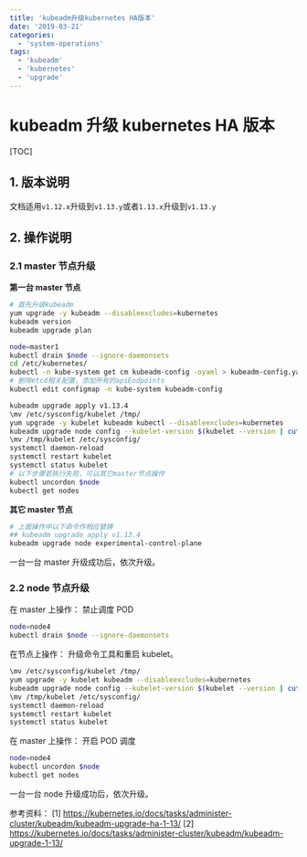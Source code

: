 ```yaml
---
title: 'kubeadm升级kubernetes HA版本'
date: '2019-03-21'
categories:
  - 'system-operations'
tags:
  - 'kubeadm'
  - 'kubernetes'
  - 'upgrade'
---
```


# kubeadm 升级 kubernetes HA 版本

[TOC]

## 1. 版本说明

文档适用`v1.12.x`升级到`v1.13.y`或者`1.13.x`升级到`v1.13.y`

## 2. 操作说明

### 2.1 master 节点升级

**第一台 master 节点**

```bash
# 首先升级kubeadm
yum upgrade -y kubeadm --disableexcludes=kubernetes
kubeadm version
kubeadm upgrade plan

node=master1
kubectl drain $node --ignore-daemonsets
cd /etc/kubernetes/
kubectl -n kube-system get cm kubeadm-config -oyaml > kubeadm-config.yaml
# 删除etcd相关配置，添加所有的apiEndpoints
kubectl edit configmap -n kube-system kubeadm-config

kubeadm upgrade apply v1.13.4
\mv /etc/sysconfig/kubelet /tmp/
yum upgrade -y kubelet kubeadm kubectl --disableexcludes=kubernetes
kubeadm upgrade node config --kubelet-version $(kubelet --version | cut -d ' ' -f 2)
\mv /tmp/kubelet /etc/sysconfig/
systemctl daemon-reload
systemctl restart kubelet
systemctl status kubelet
# 以下步骤若执行失败，可以其它master节点操作
kubectl uncordon $node
kubectl get nodes
```

**其它 master 节点**

```bash
# 上面操作中以下命令作相应替换
## kubeadm upgrade apply v1.13.4
kubeadm upgrade node experimental-control-plane
```

一台一台 master 升级成功后，依次升级。

### 2.2 node 节点升级

在 master 上操作： 禁止调度 POD

```bash
node=node4
kubectl drain $node --ignore-daemonsets
```

在节点上操作： 升级命令工具和重启 kubelet。

```bash
\mv /etc/sysconfig/kubelet /tmp/
yum upgrade -y kubelet kubeadm --disableexcludes=kubernetes
kubeadm upgrade node config --kubelet-version $(kubelet --version | cut -d ' ' -f 2)
\mv /tmp/kubelet /etc/sysconfig/
systemctl daemon-reload
systemctl restart kubelet
systemctl status kubelet
```

在 master 上操作： 开启 POD 调度

```bash
node=node4
kubectl uncordon $node
kubectl get nodes
```

一台一台 node 升级成功后，依次升级。

参考资料： \[1\] https://kubernetes.io/docs/tasks/administer-cluster/kubeadm/kubeadm-upgrade-ha-1-13/ \[2\] https://kubernetes.io/docs/tasks/administer-cluster/kubeadm/kubeadm-upgrade-1-13/
